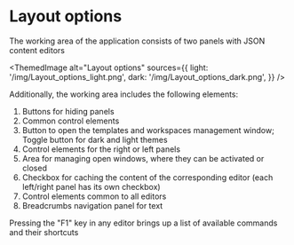 # Layout options

The working area of the application consists of two panels with JSON content editors


<ThemedImage
alt="Layout options"
sources={{
light: '/img/Layout_options_light.png',
dark: '/img/Layout_options_dark.png',
}}
/>

Additionally, the working area includes the following elements:

1. Buttons for hiding panels
2. Common control elements
3. Button to open the templates and workspaces management window; Toggle button for dark and light themes
4. Control elements for the right or left panels
5. Area for managing open windows, where they can be activated or closed
6. Checkbox for caching the content of the corresponding editor (each left/right panel has its own checkbox)
7. Control elements common to all editors
8. Breadcrumbs navigation panel for text

Pressing the "F1" key in any editor brings up a list of available commands and their shortcuts

